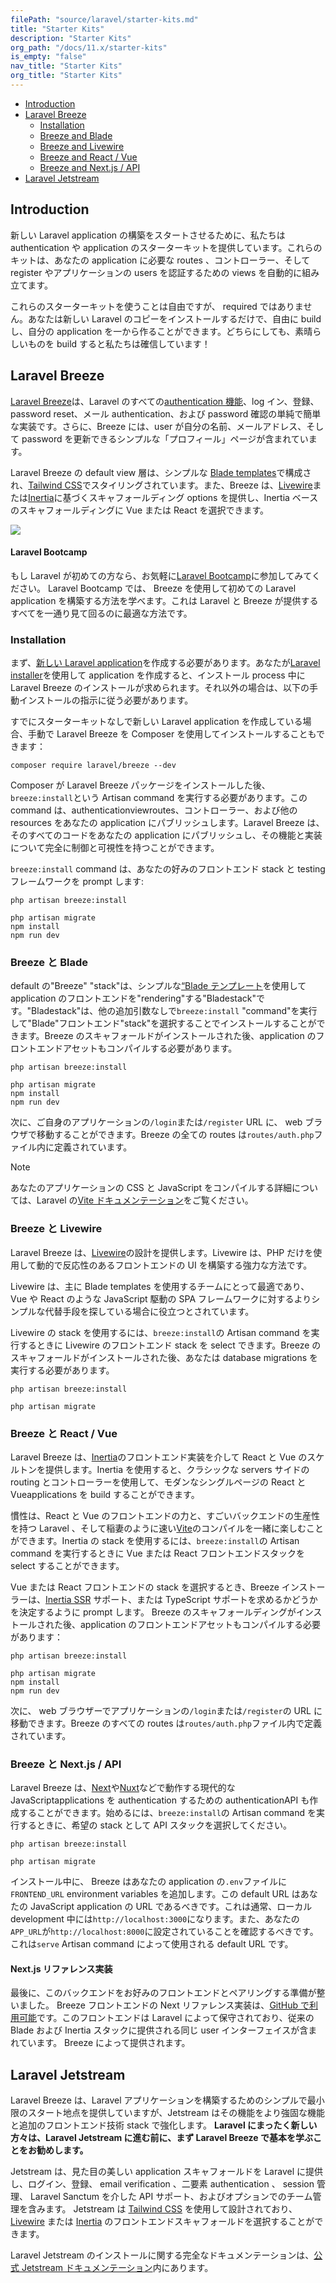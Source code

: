 ```yaml
---
filePath: "source/laravel/starter-kits.md"
title: "Starter Kits"
description: "Starter Kits"
org_path: "/docs/11.x/starter-kits"
is_empty: "false"
nav_title: "Starter Kits"
org_title: "Starter Kits"
---
```


- [Introduction](#introduction)
- [Laravel Breeze](#laravel-breeze)
  - [Installation](#laravel-breeze-installation)
  - [Breeze and Blade](#breeze-and-blade)
  - [Breeze and Livewire](#breeze-and-livewire)
  - [Breeze and React / Vue](#breeze-and-inertia)
  - [Breeze and Next.js / API](#breeze-and-next)
- [Laravel Jetstream](#laravel-jetstream)

<a name="introduction"></a>

## Introduction

新しい Laravel application の構築をスタートさせるために、私たちは authentication や application のスターターキットを提供しています。これらのキットは、あなたの application に必要な routes 、コントローラー、そして register やアプリケーションの users を認証するための views を自動的に組み立てます。

これらのスターターキットを使うことは自由ですが、 required ではありません。あなたは新しい Laravel のコピーをインストールするだけで、自由に build し、自分の application を一から作ることができます。どちらにしても、素晴らしいものを build すると私たちは確信しています！

<a name="laravel-breeze"></a>

## Laravel Breeze

[Laravel Breeze](https://github.com/laravel/breeze)は、Laravel のすべての[authentication 機能](/ja/php/laravel/v11.x/06-security/authentication)、log イン、登録、password reset、メール authentication、および password 確認の単純で簡単な実装です。さらに、Breeze には、user が自分の名前、メールアドレス、そして password を更新できるシンプルな「プロフィール」ページが含まれています。

Laravel Breeze の default view 層は、シンプルな [Blade templates](/ja/php/laravel/v11.x/04-the-basics/08-blade)で構成され、[Tailwind CSS](https://tailwindcss.com)でスタイリングされています。また、Breeze は、[Livewire](https://livewire.laravel.com)または[Inertia](https://inertiajs.com)に基づくスキャフォールディング options を提供し、Inertia ベースのスキャフォールディングに Vue または React を選択できます。

<img src="/images/php/laravel/v11.x/img/docs/breeze-register.png" />

#### Laravel Bootcamp

もし Laravel が初めての方なら、お気軽に[Laravel Bootcamp](https://bootcamp.laravel.com)に参加してみてください。 Laravel Bootcamp では、 Breeze を使用して初めての Laravel application を構築する方法を学べます。これは Laravel と Breeze が提供するすべてを一通り見て回るのに最適な方法です。

<a name="laravel-breeze-installation"></a>

### Installation

まず、[新しい Laravel application](/ja/php/laravel/v11.x/02-getting-started/01-installation)を作成する必要があります。あなたが[Laravel installer](/ja/php/laravel/v11.x/02-getting-started/01-installation#creating-a-laravel-project)を使用して application を作成すると、インストール process 中に Laravel Breeze のインストールが求められます。それ以外の場合は、以下の手動インストールの指示に従う必要があります。

すでにスターターキットなしで新しい Laravel application を作成している場合、手動で Laravel Breeze を Composer を使用してインストールすることもできます：

```shell
composer require laravel/breeze --dev
```

Composer が Laravel Breeze パッケージをインストールした後、`breeze:install`という Artisan command を実行する必要があります。この command は、authenticationviewroutes、コントローラー、および他の resources をあなたの application にパブリッシュします。Laravel Breeze は、そのすべてのコードをあなたの application にパブリッシュし、その機能と実装について完全に制御と可視性を持つことができます。

`breeze:install` command は、あなたの好みのフロントエンド stack と testing フレームワークを prompt します:

```shell
php artisan breeze:install

php artisan migrate
npm install
npm run dev
```

<a name="breeze-and-blade"></a>

### Breeze と Blade

default の"Breeze" "stack"は、シンプルな[“Blade テンプレート](/ja/php/laravel/v11.x/04-the-basics/08-blade)を使用して application のフロントエンドを"rendering"する"Bladestack"です。"Bladestack"は、他の追加引数なしで`breeze:install` "command"を実行して"Blade"フロントエンド"stack"を選択することでインストールすることができます。Breeze のスキャフォールドがインストールされた後、application のフロントエンドアセットもコンパイルする必要があります。

```shell
php artisan breeze:install

php artisan migrate
npm install
npm run dev
```

次に、ご自身のアプリケーションの`/login`または`/register` URL に、 web ブラウザで移動することができます。Breeze の全ての routes は`routes/auth.php`ファイル内に定義されています。

> [!NOTE]  
> あなたのアプリケーションの CSS と JavaScript をコンパイルする詳細については、Laravel の[Vite ドキュメンテーション](/ja/php/laravel/v11.x/04-the-basics/09-vite#running-vite)をご覧ください。

<a name="breeze-and-livewire"></a>

### Breeze と Livewire

Laravel Breeze は、[Livewire](https://livewire.laravel.com)の設計を提供します。Livewire は、PHP だけを使用して動的で反応性のあるフロントエンドの UI を構築する強力な方法です。

Livewire は、主に Blade templates を使用するチームにとって最適であり、Vue や React のような JavaScript 駆動の SPA フレームワークに対するよりシンプルな代替手段を探している場合に役立つとされています。

Livewire の stack を使用するには、`breeze:install`の Artisan command を実行するときに Livewire のフロントエンド stack を select できます。Breeze のスキャフォールドがインストールされた後、あなたは database migrations を実行する必要があります。

```shell
php artisan breeze:install

php artisan migrate
```

<a name="breeze-and-inertia"></a>

### Breeze と React / Vue

Laravel Breeze は、[Inertia](https://inertiajs.com)のフロントエンド実装を介して React と Vue のスケルトンを提供します。Inertia を使用すると、クラシックな servers サイドの routing とコントローラーを使用して、モダンなシングルページの React と Vueapplications を build することができます。

慣性は、React と Vue のフロントエンドの力と、すごいバックエンドの生産性を持つ Laravel 、そして稲妻のように速い[Vite](https://vitejs.dev)のコンパイルを一緒に楽しむことができます。Inertia の stack を使用するには、`breeze:install`の Artisan command を実行するときに Vue または React フロントエンドスタックを select することができます。

Vue または React フロントエンドの stack を選択するとき、Breeze インストーラーは、[Inertia SSR](https://inertiajs.com/server-side-rendering) サポート、または TypeScript サポートを求めるかどうかを決定するように prompt します。 Breeze のスキャフォールディングがインストールされた後、application のフロントエンドアセットもコンパイルする必要があります：

```shell
php artisan breeze:install

php artisan migrate
npm install
npm run dev
```

次に、 web ブラウザーでアプリケーションの`/login`または`/register`の URL に移動できます。Breeze のすべての routes は`routes/auth.php`ファイル内で定義されています。

<a name="breeze-and-next"></a>

### Breeze と Next.js / API

Laravel Breeze は、[Next](https://nextjs.org)や[Nuxt](https://nuxt.com)などで動作する現代的な JavaScriptapplications を authentication するための authenticationAPI も作成することができます。始めるには、`breeze:install`の Artisan command を実行するときに、希望の stack として API スタックを選択してください。

```shell
php artisan breeze:install

php artisan migrate
```

インストール中に、 Breeze はあなたの application の`.env`ファイルに`FRONTEND_URL` environment variables を追加します。この default URL はあなたの JavaScript application の URL であるべきです。これは通常、ローカル development 中には`http://localhost:3000`になります。また、あなたの`APP_URL`が`http://localhost:8000`に設定されていることを確認するべきです。これは`serve` Artisan command によって使用される default URL です。

<a name="next-reference-implementation"></a>

#### Next.js リファレンス実装

最後に、このバックエンドをお好みのフロントエンドとペアリングする準備が整いました。 Breeze フロントエンドの Next リファレンス実装は、[GitHub で利用可能](https://github.com/laravel/breeze-next)です。このフロントエンドは Laravel によって保守されており、従来の Blade および Inertia スタックに提供される同じ user インターフェイスが含まれています。 Breeze によって提供されます。

<a name="laravel-jetstream"></a>

## Laravel Jetstream

Laravel Breeze は、Laravel アプリケーションを構築するためのシンプルで最小限のスタート地点を提供していますが、Jetstream はその機能をより強固な機能と追加のフロントエンド技術 stack で強化します。 **Laravel にまったく新しい方々は、Laravel Jetstream に進む前に、まず Laravel Breeze で基本を学ぶことをお勧めします。**

Jetstream は、見た目の美しい application スキャフォールドを Laravel に提供し、ログイン、登録、 email verification 、二要素 authentication 、 session 管理、 Laravel Sanctum を介した API サポート、およびオプションでのチーム管理を含みます。 Jetstream は [Tailwind CSS](https://tailwindcss.com) を使用して設計されており、[Livewire](https://livewire.laravel.com) または [Inertia](https://inertiajs.com) のフロントエンドスキャフォールドを選択することができます。

Laravel Jetstream のインストールに関する完全なドキュメンテーションは、[公式 Jetstream ドキュメンテーション](https://jetstream.laravel.com)内にあります。
